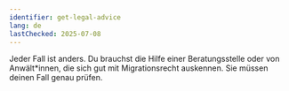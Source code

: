 ```yaml
---
identifier: get-legal-advice
lang: de
lastChecked: 2025-07-08
---
```


Jeder Fall ist anders. Du brauchst die Hilfe einer <InternalShortLink identifier="contacts">Beratungsstelle</InternalShortLink> oder von Anwält*innen, die sich gut mit Migrationsrecht auskennen. Sie müssen deinen Fall genau prüfen.
